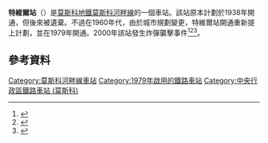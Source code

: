 {{NoteTA |G1=Transport |G2=Railway}}
{{Infobox station 
|name          = 特維爾<br />{{lang|ru|Тверская}}
|type          = [[莫斯科地鐵|莫斯科地鐵]]車站
|image         = MosMetro Tverskaya img2 asv2018-01.jpg
|image_size    = 
|image_caption = 
|address       = [[中央行政區_(莫斯科)|中央行政區]][[特維爾區|特維爾區]]
|borough       = [[莫斯科|莫斯科]]
|country       = [[俄羅斯|俄羅斯]]
|coordinates   = {{coord|55.7647|37.6065|display=inline,title}}
|line          = {{MOSMETRO-bull|2|text=1}}
|other         = '''[[巴士|巴士]]'''：м1、м5、м40、е30、с344、с511、н1、н12
|structure     = 
|platform      = 1個[[島式月台|島式月台]]
|depth         = {{convert|42|m}}
|levels        = 1層
|tracks        = 2條
|parking       = 無
|opened        = {{start date and age|df=yes|1979|07|20}}
|closed        = 
|rebuilt       = 
|ADA           = 
|code          = 033
|owned         = 莫斯科地鐵
|zone          = 
|former        = 
|passengers    = 
|pass_year     = 
|pass_percent  = 
|pass_system   = 
|mpassengers   = 
|services      = 
|map_type      = Central Moscow
|AlternativeMap= Central Moscow grayscale.png
|map_overlay   = Central Moscow metro lines.svg
|map_caption   = 
|route_map     = 
|map_state     = collapsed
}}
'''特維爾站'''（{{lang-rus|Тверская|Tverskaya}}）是[[莫斯科地鐵|莫斯科地鐵]][[莫斯科河畔線|莫斯科河畔線]]的一個車站。該站原本計劃於1938年開通，但後來被遺棄。不過在1960年代，由於城市規劃變更，特維爾站開通重新提上計劃，並在1979年開通。2000年該站發生炸彈襲擊事件<ref>{{Cite web |url=http://slate.com/id/87948/ |title=存档副本 |access-date=2016-03-02 |archive-url=https://web.archive.org/web/20110120045617/http://www.slate.com/id/87948/ |archive-date=2011-01-20 |dead-url=yes }}</ref><ref>{{Cite web |url=http://transcripts.cnn.com/TRANSCRIPTS/0008/08/bn.07.html |title=存档副本 |access-date=2016-03-02 |archive-date=2016-10-03 |archive-url=https://web.archive.org/web/20161003081653/http://transcripts.cnn.com/TRANSCRIPTS/0008/08/bn.07.html |dead-url=no }}</ref><ref>{{Cite web |url=http://news.bbc.co.uk/2/hi/europe/8593961.stm |title=存档副本 |accessdate=2016-03-02 |archive-date=2018-01-07 |archive-url=https://web.archive.org/web/20180107062521/http://news.bbc.co.uk/2/hi/europe/8593961.stm |dead-url=no }}</ref>。

== 參考資料 ==
{{Reflist}}
{{莫斯科河畔線}}
[[Category:莫斯科河畔線車站|Category:莫斯科河畔線車站]]
[[Category:1979年啟用的鐵路車站|Category:1979年啟用的鐵路車站]]
[[Category:中央行政區鐵路車站_(莫斯科)|Category:中央行政區鐵路車站 (莫斯科)]]